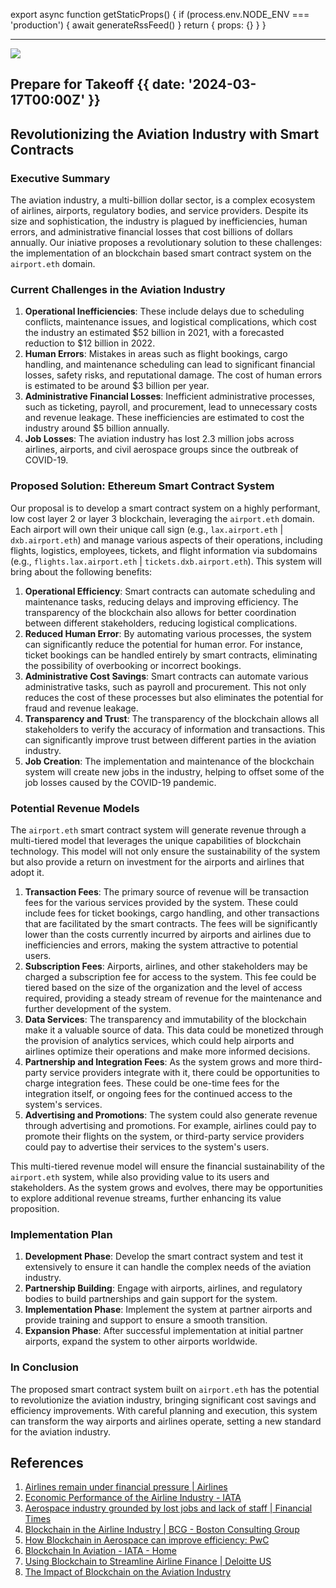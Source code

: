 
export async function getStaticProps() {
  if (process.env.NODE_ENV === 'production') {
    await generateRssFeed()
  }
  return { props: {} }
}

---

![](@/images/takeoff-post.png)

## Prepare for Takeoff {{  date: '2024-03-17T00:00Z' }}

## Revolutionizing the Aviation Industry with Smart Contracts

### Executive Summary

The aviation industry, a multi-billion dollar sector, is a complex ecosystem of airlines, airports, regulatory bodies, and service providers. Despite its size and sophistication, the industry is plagued by inefficiencies, human errors, and administrative financial losses that cost billions of dollars annually. Our iniative proposes a revolutionary solution to these challenges: the implementation of an blockchain based smart contract system on the `airport.eth` domain.

### Current Challenges in the Aviation Industry

1.  **Operational Inefficiencies**: These include delays due to scheduling conflicts, maintenance issues, and logistical complications, which cost the industry an estimated $52 billion in 2021, with a forecasted reduction to $12 billion in 2022.
2.  **Human Errors**: Mistakes in areas such as flight bookings, cargo handling, and maintenance scheduling can lead to significant financial losses, safety risks, and reputational damage. The cost of human errors is estimated to be around $3 billion per year.
3.  **Administrative Financial Losses**: Inefficient administrative processes, such as ticketing, payroll, and procurement, lead to unnecessary costs and revenue leakage. These inefficiencies are estimated to cost the industry around $5 billion annually.
4.  **Job Losses**: The aviation industry has lost 2.3 million jobs across airlines, airports, and civil aerospace groups since the outbreak of COVID-19.

### Proposed Solution: Ethereum Smart Contract System

Our proposal is to develop a smart contract system on a highly performant, low cost layer 2 or layer 3 blockchain, leveraging the `airport.eth` domain. Each airport will own their unique call sign (e.g., `lax.airport.eth` | `dxb.airport.eth`) and manage various aspects of their operations, including flights, logistics, employees, tickets, and flight information via subdomains (e.g., `flights.lax.airport.eth` | `tickets.dxb.airport.eth`). This system will bring about the following benefits:

1.  **Operational Efficiency**: Smart contracts can automate scheduling and maintenance tasks, reducing delays and improving efficiency. The transparency of the blockchain also allows for better coordination between different stakeholders, reducing logistical complications.
2.  **Reduced Human Error**: By automating various processes, the system can significantly reduce the potential for human error. For instance, ticket bookings can be handled entirely by smart contracts, eliminating the possibility of overbooking or incorrect bookings.
3.  **Administrative Cost Savings**: Smart contracts can automate various administrative tasks, such as payroll and procurement. This not only reduces the cost of these processes but also eliminates the potential for fraud and revenue leakage.
4.  **Transparency and Trust**: The transparency of the blockchain allows all stakeholders to verify the accuracy of information and transactions. This can significantly improve trust between different parties in the aviation industry.
5.  **Job Creation**: The implementation and maintenance of the blockchain system will create new jobs in the industry, helping to offset some of the job losses caused by the COVID-19 pandemic.

### Potential Revenue Models

The `airport.eth` smart contract system will generate revenue through a multi-tiered model that leverages the unique capabilities of blockchain technology. This model will not only ensure the sustainability of the system but also provide a return on investment for the airports and airlines that adopt it.

1.  **Transaction Fees**: The primary source of revenue will be transaction fees for the various services provided by the system. These could include fees for ticket bookings, cargo handling, and other transactions that are facilitated by the smart contracts. The fees will be significantly lower than the costs currently incurred by airports and airlines due to inefficiencies and errors, making the system attractive to potential users.
2.  **Subscription Fees**: Airports, airlines, and other stakeholders may be charged a subscription fee for access to the system. This fee could be tiered based on the size of the organization and the level of access required, providing a steady stream of revenue for the maintenance and further development of the system.
3.  **Data Services**: The transparency and immutability of the blockchain make it a valuable source of data. This data could be monetized through the provision of analytics services, which could help airports and airlines optimize their operations and make more informed decisions.
4.  **Partnership and Integration Fees**: As the system grows and more third-party service providers integrate with it, there could be opportunities to charge integration fees. These could be one-time fees for the integration itself, or ongoing fees for the continued access to the system's services.
5.  **Advertising and Promotions**: The system could also generate revenue through advertising and promotions. For example, airlines could pay to promote their flights on the system, or third-party service providers could pay to advertise their services to the system's users.

This multi-tiered revenue model will ensure the financial sustainability of the `airport.eth` system, while also providing value to its users and stakeholders. As the system grows and evolves, there may be opportunities to explore additional revenue streams, further enhancing its value proposition.

### Implementation Plan

1.  **Development Phase**: Develop the smart contract system and test it extensively to ensure it can handle the complex needs of the aviation industry.
2.  **Partnership Building**: Engage with airports, airlines, and regulatory bodies to build partnerships and gain support for the system.
3.  **Implementation Phase**: Implement the system at partner airports and provide training and support to ensure a smooth transition.
4.  **Expansion Phase**: After successful implementation at initial partner airports, expand the system to other airports worldwide.

### In Conclusion

The proposed smart contract system built on `airport.eth` has the potential to revolutionize the aviation industry, bringing significant cost savings and efficiency improvements. With careful planning and execution, this system can transform the way airports and airlines operate, setting a new standard for the aviation industry.

## References

1.  [Airlines remain under financial pressure | Airlines](https://airlines.iata.org/2021/10/04/airlines-remain-under-financial-pressure)
2.  [Economic Performance of the Airline Industry - IATA](https://www.iata.org/en/iata-repository/publications/economic-reports/airline-industry-economic-performance---october-2021---report/)
3.  [Aerospace industry grounded by lost jobs and lack of staff | Financial Times](https://www.ft.com/content/93736968-8fcf-425f-b8e5-fcd9736d37f6)
4.  [Blockchain in the Airline Industry | BCG - Boston Consulting Group](https://www.bcg.com/publications/2019/what-could-blockchain-do-airlines)
5.  [How Blockchain in Aerospace can improve efficiency: PwC](https://www.pwc.com/gx/en/industries/aerospace-defence/publications/blockchain-in-aerospace.html)
6.  [Blockchain In Aviation - IATA - Home](https://www.iata.org/contentassets/2d997082f3c84c7cba001f506edd2c2e/blockchain-in-aviation-white-paper.pdf)
7.  [Using Blockchain to Streamline Airline Finance | Deloitte US](https://www2.deloitte.com/us/en/pages/consulting/articles/airlines-blockchain-finance.html)
8.  [The Impact of Blockchain on the Aviation Industry](https://www.sciencedirect.com/science/article/pii/S2210539521000523)
